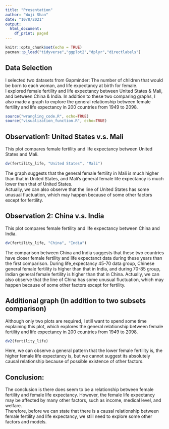 ```yaml
---
title: "Presentation"
author: "Wuji Shan"
date: "10/8/2021"
output:
  html_document:
    df_print: paged
---
```


```r
knitr::opts_chunk$set(echo = TRUE)
pacman::p_load("tidyverse","ggplot2","dplyr","directlabels")
```

## Data Selection

I selected two datasets from Gapminder: The number of children that would be born to each woman, and life expectancy at birth for female.  
I explored female fertility and life expectancy between United States & Mali, and between China & India. In addition to these two comparing graphs, I also made a graph to explore the general relationship between female fertility and life expectancy in 200 countries from 1949 to 2098.

```r
source("wrangling_code.R", echo=TRUE)
source("visualization_function.R", echo=TRUE)
```

## Observation1: United States v.s. Mali

This plot compares female fertility and life expectancy between United States and Mali.
```r
dv(fertility_life, "United States", "Mali")
```

The graph suggests that the general female fertility in Mali is much higher than that in United States, and Mali's general female life expectancy is much lower than that of United States.  
Actually, we can also observe that the line of United States has some unusual fluctuation, which may happen because of some other factors except for fertility.

## Observation 2: China v.s. India

This plot compares female fertility and life expectancy between China and India.
```r
dv(fertility_life, "China", "India")
```

The comparison between China and India suggests that these two countries have closer female fertility and life expectanct data during these years than the first comparison. During life_expectancy 45-70 data group, Chinese general female fertility is higher than that in India, and during 70-85 group, Indian general female fertility is higher than that in China.
Actually, we can also observe that the line of China has some unusual fluctuation, which may happen because of some other factors except for fertility.


## Additional graph (In addition to two subsets comparison)

Although only two plots are required, I still want to spend some time explaining this plot, which explores the general relationship between female fertility and life expectancy in 200 countries from 1949 to 2098.
```r
dv2(fertility_life)
```

Here, we can observe a general pattern that the lower female fertility is, the higher female life expectancy is, but we cannot suggest its absolutely causal relationship because of possible existence of other factors.


## Conclusion: 

The conclusion is there does seem to be a relationship between female fertility and female life expectancy.
However, the female life expectancy may be affected by many other factors, such as income, medical level, and welfare.  
Therefore, before we can state that there is a causal relationship between female fertility and life expectancy, we still need to explore some other factors and models.